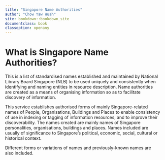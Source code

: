 ```yaml
---
title: "Singapore Name Authorities"
author: "Chow Yaw Huah"
site: bookdown::bookdown_site
documentclass: book
classoption: openany
---
```


# What is Singapore Name Authorities?

This is a list of standardised names established and maintained by National Library Board Singapore (NLB) to be used uniquely and consistently when identifying and naming entities in resource description. Name authorities are created as a means of organising information so as to facilitate discovery of information.

This service establishes authorised forms of mainly Singapore-related names of People, Organisations, Buildings and Places to enable consistency of use in indexing or tagging of information resources, and to improve their discoverability. The names created are mainly names of Singapore personalities, organisations, buildings and places. Names included are usually of significance to Singapore’s political, economic, social, cultural or historical context.

Different forms or variations of names and previously-known names are also included.
